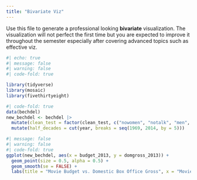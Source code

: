 ```yaml
---
title: "Bivariate Viz"
---
```


Use this file to generate a professional looking **bivariate** visualization.  The visualization will not perfect the first time but you are expected to improve it throughout the semester especially after covering advanced topics such as effective viz.

```r
#| echo: true
#| message: false
#| warning: false
#| code-fold: true

library(tidyverse)
library(mosaic)
library(fivethirtyeight)
```

```r
#| code-fold: true
data(bechdel)
new_bechdel <- bechdel |>
  mutate(clean_test = factor(clean_test, c("nowomen", "notalk", "men", "dubious", "ok"))) |>
  mutate(half_decades = cut(year, breaks = seq(1969, 2014, by = 5)))
```

```r
#| message: false
#| warning: false
#| code-fold: true
ggplot(new_bechdel, aes(x = budget_2013, y = domgross_2013)) +
  geom_point(size = 0.5, alpha = 0.5) +
  geom_smooth(se = FALSE) +
  labs(title = "Movie Budget vs. Domestic Box Office Gross", x = "Movie Budget", y = "Domestic Office")
```
